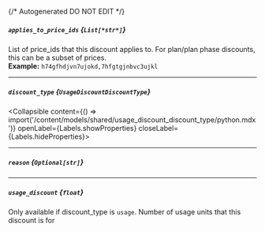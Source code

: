 {/* Autogenerated DO NOT EDIT  */}

##### `applies_to_price_ids` *{`List[*str*]`}*
List of price_ids that this discount applies to. For plan/plan phase discounts, this can be a subset of prices.
<br/>
**Example:** `h74gfhdjvn7ujokd,7hfgtgjnbvc3ujkl`

---
##### `discount_type` *{`UsageDiscountDiscountType`}*
<Collapsible content={() => import('/content/models/shared/usage_discount_discount_type/python.mdx')} openLabel={Labels.showProperties} closeLabel={Labels.hideProperties}>
</Collapsible>

---
##### `reason` *{`Optional[str]`}*

---
##### `usage_discount` *{`float`}*
Only available if discount_type is `usage`. Number of usage units that this discount is for


